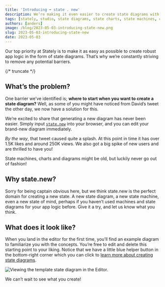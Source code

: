 ```yaml
---
title: 'Introducing ➡️ state . new'
description: We’re making it even easier to create state diagrams with our new domain state.new.
tags: [stately, studio, state diagrams, state charts, state machines, create]
authors: [anders]
image: /blog/2023-05-03-introducing-state-new.png
slug: 2023-05-03-introducing-state-new
date: 2023-05-03
---
```


Our top priority at Stately is to make it as easy as possible to create robust app logic in the form of state diagrams. That’s why we’re constantly striving to remove any potential barriers.

{/* truncate */}

## What’s the problem?

One barrier we’ve identified is; **where to start when you want to create a state diagram?** Well, as some of you might have noticed from David’s tweet the other day, we now have a solution for this.

We’re excited to share that generating a new diagram has never been easier. Simply input [`state.new`](https://state.new) into your browser, and you can edit your brand-new diagram immediately.

<Tweet id="1652038443105394694" />

_By the way_, that tweet caused quite a splash. At this point in time it has over 1.5K likes and around 250K views. We also got a big spike of new users and are thrilled to have you!

State machines, charts and diagrams might be old, but luckily never go out of fashion!

## Why state.new?

Sorry for being captain obvious here, but we think state.new is the perfect domain for creating a new state. A new state diagram, a new state machine, even a new state of mind, perhaps if you haven’t used machines and state diagrams for your app logic before. Give it a try, and let us know what you think.

## What does it look like?

When you land in the editor for the first time, you’ll find an example diagram to familiarize you with the concepts. You’re free to edit and delete this starting point to your liking. Notice that we have a little blue helper button in the bottom-right corner which you can click to [learn more about creating state diagrams](2022-10-27-studio-tutorials/index.mdx).

![Viewing the template state diagram in the Editor.](state.new-starter-diagram.png)

We can’t wait to see what you create!
